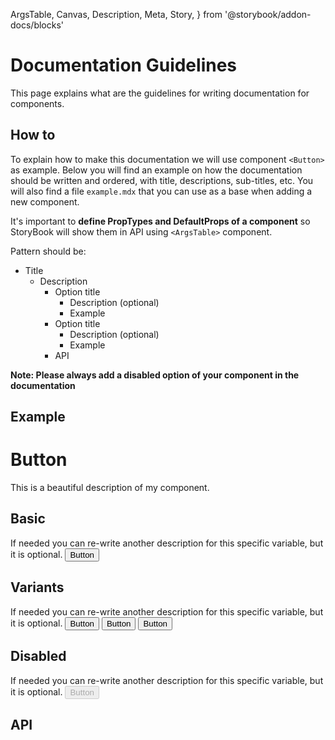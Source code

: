  ArgsTable,
  Canvas,
  Description,
  Meta,
  Story,
} from '@storybook/addon-docs/blocks'

<Meta title="Documentation Guidelines" />

# Documentation Guidelines

<Description>
  This page explains what are the guidelines for writing documentation for
  components.
</Description>

## How to

To explain how to make this documentation we will use component `<Button>` as example.
Below you will find an example on how the documentation should be written and ordered, with title, descriptions,
sub-titles, etc. You will also find a file `example.mdx` that you can use as a base when adding a new component.

It's important to **define PropTypes and DefaultProps of a component** so StoryBook will show them in API using `<ArgsTable>` component.

Pattern should be:

- Title
  - Description
    - Option title
      - Description (optional)
      - Example
    - Option title
      - Description (optional)
      - Example
    - API

**Note: Please always add a disabled option of your component in the documentation**

## Example

# Button

<Description of={Button}>
  This is a beautiful description of my component.
</Description>

## Basic

<Description>
  If needed you can re-write another description for this specific variable, but
  it is optional.
</Description>

<Canvas>
  <Story name="basic">
    <Button>Button</Button>
  </Story>
</Canvas>

## Variants

<Description>
  If needed you can re-write another description for this specific variable, but
  it is optional.
</Description>

<Canvas>
  <Story name="variant">
    <Button variant="primary" mr={2}>
      Button
    </Button>
    <Button variant="success" mr={2}>
      Button
    </Button>
    <Button variant="warning" mr={2}>
      Button
    </Button>
  </Story>
</Canvas>

## Disabled

<Description>
  If needed you can re-write another description for this specific variable, but
  it is optional.
</Description>

<Canvas>
  <Story name="disabled">
    <Button disabled>Button</Button>
  </Story>
</Canvas>

## API

<ArgsTable of={Button} />
